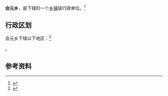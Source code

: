 {{中国乡级行政区|21/04/11/205/000}}

'''会元乡'''，是{{PRC admin/fullname|21/04/11/205/000|3}}下辖的一个[[乡镇|乡镇]]级行政单位。<ref>{{PRC admin/ref sgc|{{PRC admin/parent|21/04/11/205/000}}}}</ref>

== 行政区划 ==

会元乡下辖以下地区：<ref>{{PRC admin/ref sgc|21/04/11/205/000}}</ref>

{{PRC admin/children|21/04/11/205/000}}。

== 参考资料 ==

{{reflist}}

{{行政区划小作品}}
{{PRC admin/navcat|21/04/11/205/000}}